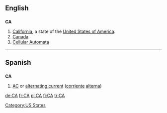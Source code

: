 {{see|Appendix:Variations of "ca"}}
==English==

==={{abbreviation}}===
'''CA'''

# [[California]], a state of the [[United States of America]].
# [[Canada]].
# [[Cellular Automata]]

[[Category:US States]]

----

==Spanish==

==={{abbreviation|Spanish}}===
'''CA'''

# [[AC]] or [[alternating current]] ([[corriente]] [[alterna]])

[[de:CA]]
[[fr:CA]]
[[pl:CA]]
[[fi:CA]]
[[tr:CA]]